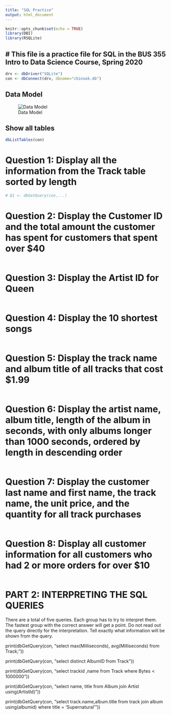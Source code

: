 ```yaml
---
title: "SQL Practice"
output: html_document
---
```


```r
knitr::opts_chunk$set(echo = TRUE)
library(DBI)
library(RSQLite)

```

## # This file is a practice file for SQL in the BUS 355 Intro to Data Science Course, Spring 2020

```r

drv <- dbDriver("SQLite")
con <- dbConnect(drv, dbname="chinook.db")

```

## Data Model
![Data Model](https://i.imgur.com/QRgDtNv.jpg)

## Show all tables
```r
dbListTables(con)

```

# Question 1: Display all the information from the Track table sorted by length
```r
# Q1 <- dbGetQuery(con,...)
```

# Question 2: Display the Customer ID and the total amount the customer has spent for customers that spent over $40
```r

```

# Question 3: Display the Artist ID for Queen
```r

```

# Question 4: Display the 10 shortest songs
```r

```

# Question 5: Display the track name and album title of all tracks that cost $1.99
```r

```

# Question 6: Display the artist name, album title, length of the album in seconds, with only albums longer than 1000 seconds, ordered by length in descending order
```r

```

# Question 7: Display the customer last name and first name, the track name, the unit price, and the quantity for all track purchases
```r

```

# Question 8: Display all customer information for all customers who had 2 or more orders for over $10
```r

```


# PART 2: INTERPRETING THE SQL QUERIES



There are a total of five queries. Each group has to try to interpret them. The fastest group with the correct answer will get a point. Do not read out the query directly for the interpretation. Tell exactly what information will be shown from the query.


print(dbGetQuery(con, "select max(Milliseconds), avg(Milliseconds)  from Track;"))

print(dbGetQuery(con, "select distinct AlbumID from Track"))

print(dbGetQuery(con, "select trackid ,name from Track where Bytes < 1000000"))

print(dbGetQuery(con, "select name, title from Album join Artist using(ArtistId)"))

print(dbGetQuery(con, "select track.name,album.title from track join album using(albumid) where title = 'Supernatural'"))






